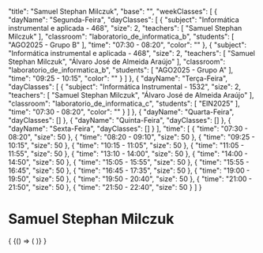 
  "title": "Samuel Stephan Milczuk",
  "base": "",
  "weekClasses": [
    {
      "dayName": "Segunda-Feira",
      "dayClasses": [
        {
          "subject": "Informática instrumental e aplicada - 468",
          "size": 2,
          "teachers": [
            "Samuel Stephan Milczuk"
          ],
          "classroom": "laboratorio_de_informatica_b",
          "students": [
            "AGO2025 - Grupo B"
          ],
          "time": "07:30 - 08:20",
          "color": ""
        },
        {
          "subject": "Informática instrumental e aplicada - 468",
          "size": 2,
          "teachers": [
            "Samuel Stephan Milczuk",
            "Álvaro José de Almeida Araújo"
          ],
          "classroom": "laboratorio_de_informatica_b",
          "students": [
            "AGO2025 - Grupo A"
          ],
          "time": "09:25 - 10:15",
          "color": ""
        }
      ]
    },
    {
      "dayName": "Terça-Feira",
      "dayClasses": [
        {
          "subject": "Informática Instrumental - 1532",
          "size": 2,
          "teachers": [
            "Samuel Stephan Milczuk",
            "Álvaro José de Almeida Araújo"
          ],
          "classroom": "laboratorio_de_informatica_c",
          "students": [
            "EIN2025"
          ],
          "time": "07:30 - 08:20",
          "color": ""
        }
      ]
    },
    {
      "dayName": "Quarta-Feira",
      "dayClasses": []
    },
    {
      "dayName": "Quinta-Feira",
      "dayClasses": []
    },
    {
      "dayName": "Sexta-Feira",
      "dayClasses": []
    }
  ],
  "time": [
    {
      "time": "07:30 - 08:20",
      "size": 50
    },
    {
      "time": "08:20 - 09:10",
      "size": 50
    },
    {
      "time": "09:25 - 10:15",
      "size": 50
    },
    {
      "time": "10:15 - 11:05",
      "size": 50
    },
    {
      "time": "11:05 - 11:55",
      "size": 50
    },
    {
      "time": "13:10 - 14:00",
      "size": 50
    },
    {
      "time": "14:00 - 14:50",
      "size": 50
    },
    {
      "time": "15:05 - 15:55",
      "size": 50
    },
    {
      "time": "15:55 - 16:45",
      "size": 50
    },
    {
      "time": "16:45 - 17:35",
      "size": 50
    },
    {
      "time": "19:00 - 19:50",
      "size": 50
    },
    {
      "time": "19:50 - 20:40",
      "size": 50
    },
    {
      "time": "21:00 - 21:50",
      "size": 50
    },
    {
      "time": "21:50 - 22:40",
      "size": 50
    }
  ]
}

# Samuel Stephan Milczuk

<div>
  {
    <BrowserOnly>
      {() => (
        <Grid
          title={data.title}
          weekClasses={data.weekClasses}
          time={data.time}
        />
      )}
    </BrowserOnly>
  }
</div>
